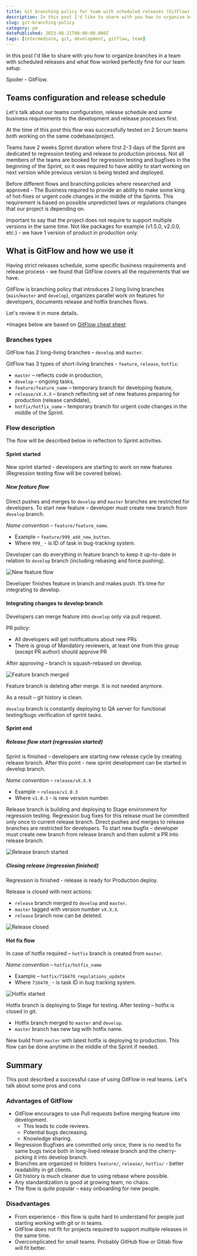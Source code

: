 ```yaml
---
title: Git branching policy for team with scheduled releases (GitFlow)
description: In this post I'd like to share with you how to organize branches in a team with scheduled releases and what flow worked perfectly fine for our team setup.
slug: git-branching-policy
category: pm
datePublished: 2023-08-21T00:00:00.000Z
tags: [intermediate, git, development, gitflow, team]
---
```


In this post I'd like to share with you how to organize branches in a team with scheduled releases and what flow worked perfectly fine for our team setup.

Spoiler - GitFlow.

## Teams configuration and release schedule

Let's talk about our teams configuration, release schedule and some business requirements to the development and release processes first.

At the time of this post this flow was successfully tested on 2 Scrum teams both working on the same codebase/project.

Teams have 2 weeks Sprint duration where first 2-3 days of the Sprint are dedicated to regression testing and release to production process.
Not all members of the teams are booked for regression testing and bugfixes in the beginning of the Sprint, so it was required to have ability to start working on next version while previous version is being tested and deployed.

Before different flows and branching policies where researched and approved - The Business required to provide an ability to make some king of hot-fixes or urgent code changes in the middle of the Sprints.
This requirement is based on possible unpredicted laws or regulations changes that our project is depending on.

Important to say that the project does not require to support multiple versions in the same time. Not like packages for example (v1.5.0, v2.0.0, etc.) - we have 1 version of product in production only.

## What is GitFlow and how we use it

Having strict releases schedule, some specific business requirements and release process - we found that GitFlow covers all the requirements that we have.

GitFlow is branching policy that introduces 2 long living branches (`main`/`master` and `develop`), organizes parallel work on features for developers, documents release and hotfix branches flows.

Let's review it in more details.

*Images below are based on [GitFlow cheat sheet](https://github.com/danielkummer/git-flow-cheatsheet)

### Branches types

GitFlow has 2 long-living branches – `develop` and `master`.

GitFlow has 3 types of short-living branches - `feature`, `release`, `hotfix`:

- `master` – reflects code in production,
- `develop` – ongoing tasks,
- `feature/feature_name` – temporary branch for developing feature,
- `release/vX.X.X` – branch reflecting set of new features preparing for production (release candidate),
- `hotfix/hotfix_name` – temporary branch for urgent code changes in the middle of the Sprint.

### Flow description

The flow will be described below in reflection to Sprint activities.

#### Sprint started

New sprint started - developers are starting to work on new features (Regression testing flow will be covered below).

##### New feature flow

Direct pushes and merges to `develop` and `master` branches are restricted for developers. To start new feature – developer must create new branch from `develop` branch.

*Name convention* – `feature/feature_name`.

- Example – `feature/999_add_new_button`.
- Where `999_` - is ID of task in bug-tracking system.

Developer can do everything in feature branch to keep it up-to-date in relation to `develop` branch (including rebasing and force pushing).

![New feature flow](https://raw.githubusercontent.com/rodion-arr/blog/main/content/images/2023/08/git-flow/1.png)

Developer finishes feature in branch and makes push. It’s time for integrating to develop.

#### Integrating changes to develop branch

Developers can merge feature into `develop` only via pull request.

PR policy:

- All developers will get notifications about new PRs
- There is group of Mandatory reviewers, at least one from this group (except PR author) should approve PR

After approving – branch is squash-rebased on develop.

![Feature branch merged](https://raw.githubusercontent.com/rodion-arr/blog/main/content/images/2023/08/git-flow/2.png)

Feature branch is deleting after merge. It is not needed anymore.

As a result – git history is clean.

`develop` branch is constantly deploying to QA server for functional testing/bugs verification of sprint tasks.

#### Sprint end

##### Release flow start (regression started)

Sprint is finished – developers are starting new release cycle by creating release branch. After this point - new sprint development can be started in develop branch.

*Name convention* – `release/vX.X.X`

- Example – `release/v1.0.3`
- Where `v1.0.3` - is new version number.

Release branch is building and deploying to Stage environment for regression testing.
Regression bug fixes for this release must be committed only once to current release branch.
Direct pushes and merges to release branches are restricted for developers. To start new bugfix – developer must create new branch from release branch and then submit a PR into release branch.

![Release branch started](https://raw.githubusercontent.com/rodion-arr/blog/main/content/images/2023/08/git-flow/3.png)

##### Closing release (regression finished)

Regression is finished - release is ready for Production deploy.

Release is closed with next actions:

- `release` branch merged to `develop` and `master`.
- `master` tagged with version number `vX.X.X`.
- `release` branch now can be deleted.

![Release closed](https://raw.githubusercontent.com/rodion-arr/blog/main/content/images/2023/08/git-flow/4.png)

#### Hot fix flow

In case of hotfix required – `hotfix` branch is created from `master`.

*Name convention* – `hotfix/hotfix_name`

- Example – `hotfix/716470_regulations_update`
- Where `716470_` - is task ID in bug tracking system.

![Hotfix started](https://raw.githubusercontent.com/rodion-arr/blog/main/content/images/2023/08/git-flow/5.png)

Hotfix branch is deploying to Stage for testing. After testing – hotfix is closed in git.

- Hotfix branch merged to `master` and `develop`.
- `master` branch has new tag with hotfix name.

New build from `master` with latest hotfix is deploying to production. This flow can be done anytime in the middle of the Sprint if needed.

## Summary

This post described a successful case of using GitFlow in real teams. Let's talk about some pros and cons

### Advantages of GitFlow

- GitFlow encourages to use Pull requests before merging feature into development.
  - This leads to code reviews.
  - Potential bugs decreasing.
  - Knowledge sharing.
- Regression Bugfixes are committed only once, there is no need to fix same bugs twice both in long-lived release branch and the cherry-picking it into develop branch.
- Branches are organized in folders `feature/`, `release/`, `hotfix/` - better readability in git clients.
- Git history is much cleaner due to using rebase where possible.
- Any standardization is good at growing team, no chaos.
- The flow is quite popular – easy onboarding for new people.

### Disadvantages

- From experience - this flow is quite hard to understand for people just starting working with git or in teams.
- GitFlow does not fit for projects required to support multiple releases in the same time.
- Overcomplicated for small teams. Probably GitHub flow or Gitlab flow will fit better.
